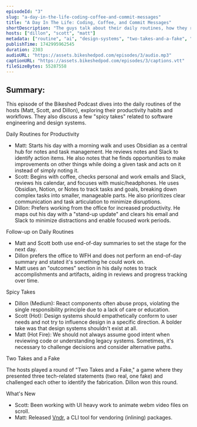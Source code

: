 ```yaml
---
episodeId: "3"
slug: "a-day-in-the-life-coding-coffee-and-commit-messages"
title: "A Day In The Life: Coding, Coffee, and Commit Messages"
shortDescription: "The guys talk about their daily routines, how they remain productive, and then share spicy hot takes!"
hosts: ["dillon", "scott", "matt"]
metadata: ["routine", "ai", "design-systems", "two-takes-and-a-fake", "spicy-takes", "note-taking"]
publishTime: 1742995962545
duration: 2303
audioURL: "https://assets.bikeshedpod.com/episodes/3/audio.mp3"
captionURL: "https://assets.bikeshedpod.com/episodes/3/captions.vtt"
fileSizeBytes: 55287558
---
```


## Summary:

This episode of the Bikeshed Podcast dives into the daily routines of the hosts (Matt, Scott, and Dillon), exploring their productivity habits and workflows. They also discuss a few "spicy takes" related to software engineering and design systems.

Daily Routines for Productivity

* Matt: Starts his day with a morning walk and uses Obsidian as a central hub for notes and task management. He reviews notes and Slack to identify action items. He also notes that he finds opportunities to make improvements on other things while doing a given task and acts on it instead of simply noting it.
* Scott: Begins with coffee, checks personal and work emails and Slack, reviews his calendar, and focuses with music/headphones. He uses Obsidian, Notion, or Notes to track tasks and goals, breaking down complex tasks into smaller, manageable parts. He also prioritizes clear communication and task articulation to minimize disruptions.
* Dillon: Prefers working from the office for increased productivity. He maps out his day with a "stand-up update" and clears his email and Slack to minimize distractions and enable focused work periods.

Follow-up on Daily Routines

* Matt and Scott both use end-of-day summaries to set the stage for the next day.
* Dillon prefers the office to WFH and does not perform an end-of-day summary and stated it's something he could work on.
* Matt uses an "outcomes" section in his daily notes to track accomplishments and artifacts, aiding in reviews and progress tracking over time.

Spicy Takes

* Dillon (Medium): React components often abuse props, violating the single responsibility principle due to a lack of care or education.
* Scott (Hot): Design systems should empathetically conform to user needs and not try to influence design in a specific direction. A bolder take was that design systems shouldn't exist at all.
* Matt (Hot Fire): We should not always assume good intent when reviewing code or understanding legacy systems. Sometimes, it's necessary to challenge decisions and consider alternative paths.

Two Takes and a Fake

The hosts played a round of "Two Takes and a Fake," a game where they presented three tech-related statements (two real, one fake) and challenged each other to identify the fabrication. Dillon won this round.

What's New

* Scott: Been working with UI heavy work to animate webm video files on scroll.
* Matt: Released [Vndr](https://github.com/hamlim/vndr/tree/main/packages/vndr), a CLI tool for vendoring (inlining) packages.
